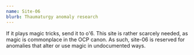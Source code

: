 ```yaml
---
name: Site-06
blurb: Thaumaturgy anomaly research
---
```


If it plays magic tricks, send it to o'6. This site is rather scarcely needed, as magic is commonplace in the OCP canon. As such, site-06 is reserved for anomalies that alter or use magic in undocumented ways.
